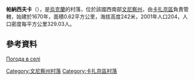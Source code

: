 {{coord|49|50|8|N|28|47|58|E|scale:30000|display=title}}

'''帕納西夫卡'''（{{lang-uk|Панасівка}}），是[[烏克蘭|烏克蘭]]的村落，位於該國西南部[[文尼察州|文尼察州]]，由[[卡扎京區|卡扎京區]]負責管轄，始建於1670年，面積0.62平方公里，海拔高度242米，2001年人口204，人口密度每平方公里329.03人。

==參考資料==
[http://weather.in.ua/ua/vinnickaja/19547 Погода в селі ] {{Wayback|url=http://weather.in.ua/ua/vinnickaja/19547 |date=20111220070534 }}

[[Category:文尼察州村落|Category:文尼察州村落]]
[[Category:卡扎京區村落|Category:卡扎京區村落]]


{{Vinnytsia-geo-stub}}